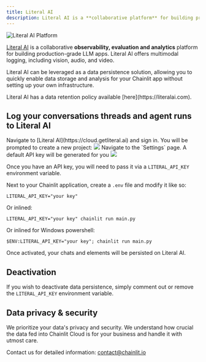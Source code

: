 ```yaml
---
title: Literal AI
description: Literal AI is a **collaborative platform** for building production-grade LLM apps.
---
```

<Frame caption="Literal AI Platform Overview">
  <img src="/images/literal-ai-overview.png" alt="Literal AI Platform"/>
</Frame>

[Literal AI](https://docs.literalai.com) is a collaborative **observability, evaluation and analytics** platform for building production-grade LLM apps. Literal AI offers multimodal logging, including vision, audio, and video.

Literal AI can be leveraged as a data persistence solution, allowing you to quickly enable data storage and analysis for your Chainlit app without setting up your own infrastructure.

<Note>
  Literal AI has a data retention policy available [here](https://literalai.com).
</Note>

## Log your conversations threads and agent runs to Literal AI

<Steps>
  <Step title="Sign in to Literal AI">
    Navigate to [Literal AI](https://cloud.getliteral.ai) and sign in.
  </Step>
  <Step title="Create a New Project">
    You will be prompted to create a new project:
    <Frame caption="Project Creation Screen">
      <img src="/images/create-project.png" />
    </Frame>
  </Step>
  <Step title="Get Your API Key">
    Navigate to the `Settings` page. A default API key will be generated for you
    <Frame caption="Project API Key">
      <img src="/images/api-key.png" />
    </Frame>
  </Step>
  <Step title="Set the API Key in your Chainlit App">

Once you have an API key, you will need to pass it via a `LITERAL_API_KEY` environment variable.

Next to your Chainlit application, create a `.env` file and modify it like so:

```shell .env
LITERAL_API_KEY="your key"
```

Or inlined:

```shell
LITERAL_API_KEY="your key" chainlit run main.py
```

Or inlined for Windows powershell:

```shell
$ENV:LITERAL_API_KEY="your key"; chainlit run main.py
```

Once activated, your chats and elements will be persisted on Literal AI.

</Step>
</Steps>


## Deactivation

If you wish to deactivate data persistence, simply comment out or remove the `LITERAL_API_KEY` environment variable.

## Data privacy & security

We prioritize your data's privacy and security. We understand how crucial the data fed into Chainlit Cloud is for your business and handle it with utmost care.

Contact us for detailed information: contact@chainlit.io
